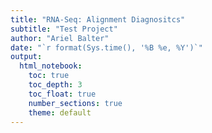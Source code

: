 ```yaml
---
title: "RNA-Seq: Alignment Diagnositcs"
subtitle: "Test Project"
author: "Ariel Balter"
date: "`r format(Sys.time(), '%B %e, %Y')`"
output:
  html_notebook:
    toc: true
    toc_depth: 3
    toc_float: true
    number_sections: true
    theme: default
---
```




